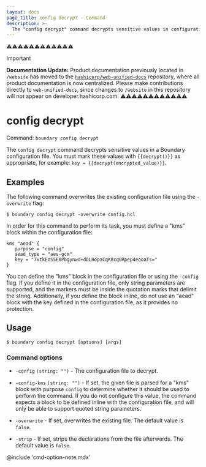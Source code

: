 ```yaml
---
layout: docs
page_title: config decrypt - Command
description: >-
  The "config decrypt" command decrypts sensitive values in configuration files. You must mark sensitive values with {{decrypt()}} as appropriate.
---
```


⚠️⚠️⚠️⚠️⚠️⚠️⚠️⚠️⚠️⚠️⚠️⚠️
> [!IMPORTANT]  
> **Documentation Update:** Product documentation previously located in `/website` has moved to the [`hashicorp/web-unified-docs`](https://github.com/hashicorp/web-unified-docs) repository, where all product documentation is now centralized. Please make contributions directly to `web-unified-docs`, since changes to `/website` in this repository will not appear on developer.hashicorp.com.
⚠️⚠️⚠️⚠️⚠️⚠️⚠️⚠️⚠️⚠️⚠️⚠️

# config decrypt

Command: `boundary config decrypt`

The `config decrypt` command decrypts sensitive values in a Boundary
configuration file. You must mark these values with `{{decrypt()}}` as
appropriate, for example: `key = {{decrypt(encrypted_value)}}`.

## Examples

The following command overwrites the existing configuration file using the `-overwrite` flag:

```shell-session
$ boundary config decrypt -overwrite config.hcl
```

In order for this command to perform its task, you must define a "kms" block within the configuration file:

```hcl
kms "aead" {
   purpose = "config"
   aead_type = "aes-gcm"
   key = "7xtkEoS5EXPbgynwd+dDLHopaCqK8cq0Rpep4eooaTs="
}
```

You can define the "kms" block in the configuration file or using the `-config`
flag. If you define it in the configuration file, only string parameters are
supported, and the markers must be inside the quotation marks that delimit the string.
Additionally, if you define the block inline, do not use an "aead" block with
the key defined in the configuration file, as it provides no protection.

## Usage

<CodeBlockConfig hideClipboard>

```shell-session
$ boundary config decrypt [options] [args]
```

</CodeBlockConfig>


### Command options

- `-config` `(string: "")` - The configuration file to decrypt.

- `-config-kms` `(string: "")` - If set, the given file is parsed for
   a "kms" block with purpose `config` to determine whether it should be used to perform the command.
   If you do not configure this value, the command expects a block to be defined inline with the configuration file, and will only be able to support quoted string parameters.

- `-overwrite`  - If set, overwrites the existing file. The default value is
  `false`.

- `-strip`  - If set, strips the declarations from the file afterwards.
  The default value is `false`.

@include 'cmd-option-note.mdx'
